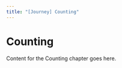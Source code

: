 ```yaml
---
title: "[Journey] Counting"
---
```


# Counting

Content for the Counting chapter goes here.

<script async src="https://talk.hyvor.com/embed/embed.js" type="module"></script>
<hyvor-talk-comments
	website-id="13014"
	page-id="ch03-counting"
></hyvor-talk-comments>
